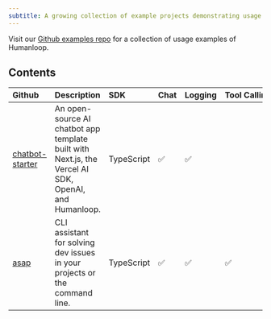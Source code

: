 ```yaml
---
subtitle: A growing collection of example projects demonstrating usage of Humanloop.
---
```


Visit our [Github examples repo](https://github.com/humanloop/examples) for a collection of usage examples of Humanloop.

## Contents

| Github                                                           | Description                                                                                          | SDK        | Chat | Logging | Tool&nbsp;Calling | Streaming |
| :--------------------------------------------------------------- | :--------------------------------------------------------------------------------------------------- | :--------- | :--- | :------ | :---------------- | :-------- |
| [chatbot-starter](https://github.com/humanloop/chatbot-starter/) | An open-source AI chatbot app template built with Next.js, the Vercel AI SDK, OpenAI, and Humanloop. | TypeScript | ✅   | ✅      |                   | ✅        |
| [asap](https://github.com/humanloop/asap)                        | CLI assistant for solving dev issues in your projects or the command line.                           | TypeScript | ✅   | ✅      | ✅                |           |
